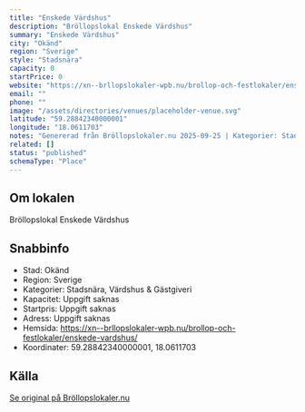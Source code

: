 ```yaml
---
title: "Enskede Värdshus"
description: "Bröllopslokal Enskede Värdshus"
summary: "Enskede Värdshus"
city: "Okänd"
region: "Sverige"
style: "Stadsnära"
capacity: 0
startPrice: 0
website: "https://xn--brllopslokaler-wpb.nu/brollop-och-festlokaler/enskede-vardshus/"
email: ""
phone: ""
image: "/assets/directories/venues/placeholder-venue.svg"
latitude: "59.28842340000001"
longitude: "18.0611703"
notes: "Genererad från Bröllopslokaler.nu 2025-09-25 | Kategorier: Stadsnära, Värdshus & Gästgiveri"
related: []
status: "published"
schemaType: "Place"
---
```


## Om lokalen

Bröllopslokal Enskede Värdshus

## Snabbinfo

- Stad: Okänd
- Region: Sverige
- Kategorier: Stadsnära, Värdshus & Gästgiveri
- Kapacitet: Uppgift saknas
- Startpris: Uppgift saknas
- Adress: Uppgift saknas
- Hemsida: https://xn--brllopslokaler-wpb.nu/brollop-och-festlokaler/enskede-vardshus/
- Koordinater: 59.28842340000001, 18.0611703

## Källa

[Se original på Bröllopslokaler.nu](https://xn--brllopslokaler-wpb.nu/brollop-och-festlokaler/enskede-vardshus/)
